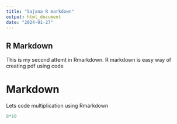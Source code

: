 ```yaml
---
title: "Sajana R markdown"
output: html_document
date: "2024-01-27"
---
```



## R Markdown

This is my second attemt in Rmarkdown. R markdown is easy way of creating pdf using code

# Markdown
Lets code multiplication using Rmarkdown



```r
8*10
```